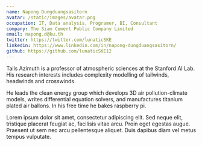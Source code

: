 ```yaml
---
name: Napong Dungduangsasitorn
avatar: /static/images/avatar.png
occupation: IT, Data analysis, Programer, BI, Consultant
company: The Siam Cement Public Company Limited
email: napong.d@ku.th
twitter: https://twitter.com/lunaticSKE
linkedin: https://www.linkedin.com/in/napong-dungduangsasitorn/
github: https://github.com/lunaticSKE12
---
```


Tails Azimuth is a professor of atmospheric sciences at the Stanford AI Lab. His research interests includes complexity modelling of tailwinds, headwinds and crosswinds.

He leads the clean energy group which develops 3D air pollution-climate models, writes differential equation solvers, and manufactures titanium plated air ballons. In his free time he bakes raspberry pi.

Lorem ipsum dolor sit amet, consectetur adipiscing elit. Sed neque elit, tristique placerat feugiat ac, facilisis vitae arcu. Proin eget egestas augue. Praesent ut sem nec arcu pellentesque aliquet. Duis dapibus diam vel metus tempus vulputate.
